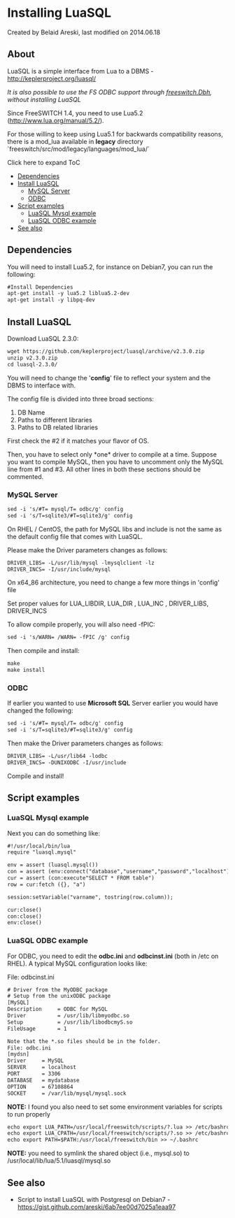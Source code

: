 
# Installing LuaSQL 

 Created by  Belaid Areski, last modified on 2014.06.18

## About

LuaSQL is a simple interface from Lua to a DBMS - <http://keplerproject.org/luasql/> 

_It is also possible to use the FS ODBC support through [freeswitch.Dbh](https://wiki.freeswitch.org/wiki/Lua%5Ffreeswitch%5Fdbh "Lua freeswitch dbh"), without installing LuaSQL_

Since FreeSWITCH 1.4, you need to use Lua5.2 (<http://www.lua.org/manual/5.2/>).

For those willing to keep using Lua5.1 for backwards compatibility reasons, there is a mod\_lua available in **legacy** directory \`freeswitch/src/mod/legacy/languages/mod\_lua/\`

Click here to expand ToC

* [Dependencies](#dependencies)
* [Install LuaSQL](#install-luasql)  
   * [MySQL Server](#install-luasql)  
   * [ODBC](#install-luasql)
* [Script examples](#script-examples)  
   * [LuaSQL Mysql example](#luasql-mysql-example)  
   * [LuaSQL ODBC example](#luasql-odbc-example)
* [See also](#install-luasql)

## Dependencies

You will need to install Lua5.2, for instance on Debian7, you can run the following:

```xml
#Install Dependencies
apt-get install -y lua5.2 liblua5.2-dev
apt-get install -y libpq-dev
```

## Install LuaSQL

Download LuaSQL 2.3.0:

```xml
wget https://github.com/keplerproject/luasql/archive/v2.3.0.zip
unzip v2.3.0.zip
cd luasql-2.3.0/
```

You will need to change the '**config**' file to reflect your system and the DBMS to interface with.

The config file is divided into three broad sections:

1. DB Name
2. Paths to different libraries
3. Paths to DB related libraries

First check the #2 if it matches your flavor of OS.

Then, you have to select only \*one\* driver to compile at a time. Suppose you want to compile MySQL, then you have to uncomment only the MySQL line from #1 and #3\. All other lines in both these sections should be commented.

### MySQL Server

```xml
sed -i 's/#T= mysql/T= odbc/g' config
sed -i 's/T=sqlite3/#T=sqlite3/g' config
```

On RHEL / CentOS, the path for MySQL libs and include is not the same as the default config file that comes with LuaSQL.

Please make the Driver parameters changes as follows:

```xml
DRIVER_LIBS= -L/usr/lib/mysql -lmysqlclient -lz
DRIVER_INCS= -I/usr/include/mysql
```

On x64\_86 architecture, you need to change a few more things in 'config' file

Set proper values for LUA\_LIBDIR, LUA\_DIR , LUA\_INC , DRIVER\_LIBS, DRIVER\_INCS

To allow compile properly, you will also need -fPIC:

```xml
sed -i 's/WARN= /WARN= -fPIC /g' config 
```

Then compile and install:

```xml
make
make install
```

### ODBC

If earlier you wanted to use **Microsoft SQL** Server earlier you would have changed the following:

```xml
sed -i 's/#T= mysql/T= odbc/g' config
sed -i 's/T=sqlite3/#T=sqlite3/g' config
```

Then make the Driver parameters changes as follows:

```xml
DRIVER_LIBS= -L/usr/lib64 -lodbc
DRIVER_INCS= -DUNIXODBC -I/usr/include
```

Compile and install!

## Script examples

### LuaSQL Mysql example

Next you can do something like:

```xml
#!/usr/local/bin/lua
require "luasql.mysql"

env = assert (luasql.mysql())
con = assert (env:connect("database","username","password","localhost"))
cur = assert (con:execute"SELECT * FROM table")
row = cur:fetch ({}, "a")

session:setVariable("varname", tostring(row.column));

cur:close()
con:close()
env:close()
```

### LuaSQL ODBC example

For ODBC, you need to edit the **odbc.ini** and **odbcinst.ini** (both in /etc on RHEL). A typical MySQL configuration looks like:

File: odbcinst.ini

```xml
# Driver from the MyODBC package
# Setup from the unixODBC package
[MySQL]
Description     = ODBC for MySQL
Driver          = /usr/lib/libmyodbc.so
Setup           = /usr/lib/libodbcmyS.so
FileUsage       = 1

Note that the *.so files should be in the folder.
File: odbc.ini
[mydsn]
Driver     = MySQL
SERVER     = localhost
PORT       = 3306
DATABASE   = mydatabase
OPTION     = 67108864
SOCKET     = /var/lib/mysql/mysql.sock
```

**NOTE:** I found you also need to set some environment variables for scripts to run properly

```xml
echo export LUA_PATH=/usr/local/freeswitch/scripts/?.lua >> /etc/bashrc
echo export LUA_CPATH=/usr/local/freeswitch/scripts/?.so >> /etc/bashrc
echo export PATH=$PATH:/usr/local/freeswitch/bin >> ~/.bashrc
```

**NOTE:** you need to symlink the shared object (i.e., mysql.so) to /usr/local/lib/lua/5.1/luasql/mysql.so

## See also

* Script to install LuaSQL with Postgresql on Debian7 - <https://gist.github.com/areski/6ab7ee00d7025a1eaa97>


